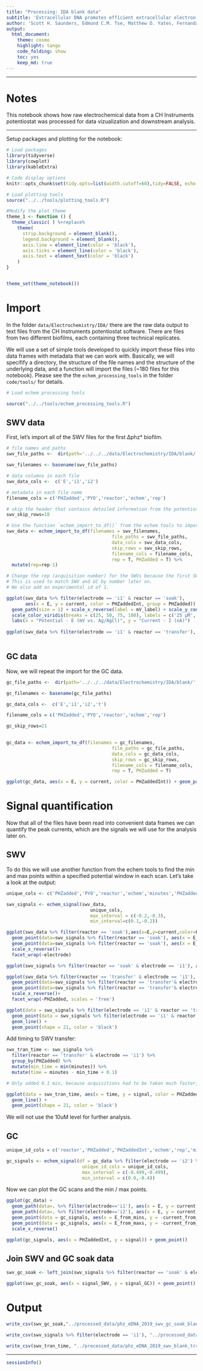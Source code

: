 ```yaml
---
title: "Processing: IDA blank data"
subtitle: 'Extracellular DNA promotes efficient extracellular electron transfer by pyocyanin in *Pseudomonas aeruginosa* biofilms.'
author: 'Scott H. Saunders, Edmund C.M. Tse, Matthew D. Yates, Fernanda Jiménez-Otero, Jacqueline K. Barton, Leonard M. Tender and Dianne K. Newman'
output:
  html_document:
    theme: cosmo
    highlight: tango
    code_folding: show
    toc: yes
    keep_md: true
---
```


--------

# Notes

This notebook shows how raw electrochemical data from a CH Instruments potentiostat was processed for data vizualization and downstream analysis.

----

Setup packages and plotting for the notebook:

```r
# Load packages
library(tidyverse)
library(cowplot)
library(kableExtra)

# Code display options
knitr::opts_chunk$set(tidy.opts=list(width.cutoff=60),tidy=FALSE, echo = TRUE, message=FALSE, warning=FALSE, fig.align="center", fig.retina = 2)

# Load plotting tools
source("../../tools/plotting_tools.R")

#Modify the plot theme
theme_1 <- function () {
  theme_classic( ) %+replace%
    theme(
      strip.background = element_blank(),
      legend.background = element_blank(),
      axis.line = element_line(color = 'black'),
      axis.ticks = element_line(color = 'black'),
      axis.text = element_text(color = 'black')
    )
}


theme_set(theme_notebook())
```

# Import

In the folder `data/Electrochemistry/IDA/` there are the raw data output to text files from the CH Instruments potentiostat software. There are files from two different biofilms, each containing three technical replicates. 

We will use a set of simple tools developed to quickly import these files into data frames with metadata that we can work with. Basically, we will specifify a directory, the structure of the file names and the structure of the underlying data, and a function will import the files (~180 files for this notebook). Please see the the `echem_processing_tools` in the folder `code/tools/` for details.

```r
# Load echem processing tools

source("../../tools/echem_processing_tools.R")
```

## SWV data

First, let's import all of the SWV files for the first ∆phz* biofilm.

```r

# file names and paths
swv_file_paths <-  dir(path='../../../data/Electrochemistry/IDA/blank/', pattern = "[SWV]+.+[txt]$", recursive = T, full.names = T)

swv_filenames <- basename(swv_file_paths)

# data columns in each file
swv_data_cols <-  c('E','i1','i2')

# metadata in each file name
filename_cols = c('PHZadded','PYO','reactor','echem','rep')

# skip the header that contains detailed information from the potentiostat
swv_skip_rows=18

# Use the function `echem_import_to_df()` from the echem tools to import
swv_data <- echem_import_to_df(filenames = swv_filenames, 
                                       file_paths = swv_file_paths, 
                                       data_cols = swv_data_cols, 
                                       skip_rows = swv_skip_rows,
                                       filename_cols = filename_cols,
                                       rep = T, PHZadded = T) %>% 
  mutate(rep=rep-1) 

# Change the rep (acquisition number) for the SWVs because the first SWV should be 0.
# This is used to match SWV and GC by number later on.
# We also add an experimental id of 1.
```


```r

ggplot(swv_data %>% filter(electrode == 'i1' & reactor == 'soak'), 
       aes(x = E, y = current, color = PHZaddedInt, group = PHZadded)) + 
  geom_path(size = 1) + scale_x_reverse(label = mV_label) + scale_y_continuous(label = nA_label) +
  scale_color_viridis(breaks = c(25, 50, 75, 100), labels = c('25 µM', '50 µM','75 µM','100 µM'), name = 'PYO added') + 
  labs(x = "Potential - E (mV vs. Ag/AgCl)", y = "Current - I (nA)")
       
ggplot(swv_data %>% filter(electrode == 'i1' & reactor == 'transfer'), aes(x = E, y = current, color = rep, group = rep)) + geom_path() + facet_wrap(~PHZadded, scales = 'free') + scale_x_reverse()
       
```

## GC data

Now, we will repeat the import for the GC data. 

```r

gc_file_paths <-  dir(path='../../../data/Electrochemistry/IDA/blank/', pattern = "[GC]+.+[txt]$",recursive = T,full.names = T)

gc_filenames <- basename(gc_file_paths)

gc_data_cols <-  c('E','i1','i2','t')

filename_cols = c('PHZadded','PYO','reactor','echem','rep')

gc_skip_rows=21
  

gc_data <- echem_import_to_df(filenames = gc_filenames, 
                                       file_paths = gc_file_paths,
                                       data_cols = gc_data_cols, 
                                       skip_rows = gc_skip_rows,
                                       filename_cols = filename_cols,
                                       rep = T, PHZadded = T)

```

```r

ggplot(gc_data, aes(x = E, y = current, color = PHZaddedInt)) + geom_path() + facet_wrap(~echem) + scale_x_reverse()

```

# Signal quantification

Now that all of the files have been read into convenient data frames we can quantify the peak currents, which are the signals we will use for the analysis later on. 

## SWV

To do this we will use another function from the echem tools to find the min and max points within a specified potential window in each scan. Let's take a look at the output:

```r

unique_cols <- c('PHZadded','PYO','reactor','echem','minutes','PHZaddedInt','electrode','rep')

swv_signals <- echem_signal(swv_data,
                               unique_cols,                                     
                               max_interval = c(-0.2,-0.3),
                               min_interval=c(0.1,-0.2)) 

ggplot(swv_data %>% filter(reactor == 'soak'),aes(x=E,y=current,color=PHZaddedInt, group = PHZadded)) + geom_path() +
  geom_point(data=swv_signals %>% filter(reactor == 'soak'), aes(x = E_from_mins, y = min_current),fill='blue', shape = 21)+
  geom_point(data=swv_signals %>% filter(reactor == 'soak'), aes(x = E_from_maxs, y = max_current),fill='red', shape = 21)+
  scale_x_reverse()+
  facet_wrap(~electrode)
```

```r
ggplot(swv_signals %>% filter(reactor == 'soak' & electrode == 'i1'), aes(x = PHZaddedInt, y = signal)) + geom_point()
```


```r

ggplot(swv_data %>% filter(reactor == 'transfer' & electrode == 'i1'), aes(x=E,y=current)) + geom_path(aes(color=rep, group = rep)) +
  geom_point(data=swv_signals %>% filter(reactor == 'transfer'& electrode == 'i1'), aes(x = E_from_mins, y = min_current), fill='blue', shape = 21)+
  geom_point(data=swv_signals %>% filter(reactor == 'transfer'& electrode == 'i1'), aes(x = E_from_maxs, y = max_current), fill='red', shape = 21)+
  scale_x_reverse()+
  facet_wrap(~PHZadded, scales = 'free')

```

```r

ggplot(data = swv_signals %>% filter(electrode == 'i1' & reactor == 'transfer'), aes(x = rep, y = signal, color = PHZadded, fill =PHZadded)) + 
  geom_point(data = swv_signals %>% filter(electrode == 'i1' & reactor == 'soak'), size = 3)+
  geom_line() + 
  geom_point(shape = 21, color = 'black')
```

Add timing to SWV transfer:

```r
swv_tran_time <- swv_signals %>% 
  filter(reactor == 'transfer' & electrode == 'i1') %>% 
  group_by(PHZadded) %>% 
  mutate(min_time = min(minutes)) %>% 
  mutate(time = minutes - min_time + 0.1)

# Only added 0.1 min, because acquisitions had to be taken much faster, tried very hard to acquire quickly.

ggplot(data = swv_tran_time, aes(x = time, y = signal, color = PHZadded, fill =PHZadded)) + 
  geom_line() + 
  geom_point(shape = 21, color = 'black')
```

We will not use the 10uM level for further analysis.

## GC

```r

unique_id_cols = c('reactor','PHZadded','PHZaddedInt','echem','rep','minutes','PYO')

gc_signals <- echem_signal(df = gc_data %>% filter(electrode == 'i2') %>% mutate(current = - current), 
                            unique_id_cols = unique_id_cols,
                            max_interval = c(-0.499,-0.499), 
                            min_interval = c(0.0,-0.4))

```

Now we can plot the GC scans and the min / max points.

```r

ggplot(gc_data) + 
  geom_path(data=. %>% filter(electrode=='i1'), aes(x = E, y = current, color = PHZaddedInt, group = rep)) + 
  geom_path(data=. %>% filter(electrode=='i2'), aes(x = E, y = current, color = PHZaddedInt, group = rep)) +
  geom_point(data = gc_signals, aes(x = E_from_mins, y = -current_from_mins), shape = 21, fill = 'light blue')+
  geom_point(data = gc_signals, aes(x = E_from_maxs, y = -current_from_maxs), shape = 21, fill = 'red')+
  scale_x_reverse()

```

```r
ggplot(gc_signals, aes(x = PHZaddedInt, y = signal)) + geom_point()
```

## Join SWV and GC soak data

```r
swv_gc_soak <- left_join(swv_signals %>% filter(reactor == 'soak' & electrode == 'i1'), gc_signals, by = c('PHZadded','PYO','PHZaddedInt','reactor'), suffix = c('_SWV','_GC'))

ggplot(swv_gc_soak, aes(x = signal_SWV, y = signal_GC)) + geom_point()
```

# Output

```r
write_csv(swv_gc_soak,"../processed_data/phz_eDNA_2019_swv_gc_soak_blank.csv")

write_csv(swv_signals %>% filter(electrode == 'i1'), "../processed_data/phz_eDNA_2019_swv_blank_signals.csv")

write_csv(swv_tran_time, "../processed_data/phz_eDNA_2019_swv_blank_tran_time_signals.csv")
```

-------

```r
sessionInfo()
```
